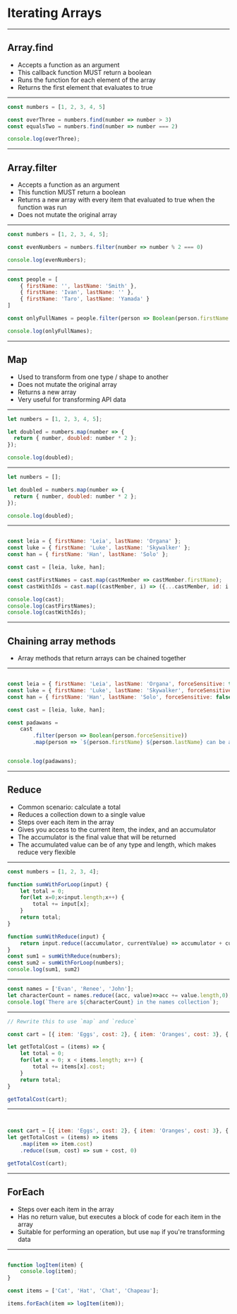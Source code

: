 
# Iterating Arrays

---

## Array.find

- Accepts a function as an argument
- This callback function MUST return a boolean
- Runs the function for each element of the array
- Returns the first element that evaluates to true

---


```javascript Array.find
const numbers = [1, 2, 3, 4, 5]

const overThree = numbers.find(number => number > 3)
const equalsTwo = numbers.find(number => number === 2)

console.log(overThree);
```

---

## Array.filter
- Accepts a function as an argument
- This function MUST return a boolean
- Returns a new array with every item that evaluated to true when the function was run
- Does not mutate the original array

---


```javascript Array.filter
const numbers = [1, 2, 3, 4, 5];

const evenNumbers = numbers.filter(number => number % 2 === 0)

console.log(evenNumbers);
```

---


```javascript Array.filter
const people = [
    { firstName: '', lastName: 'Smith' },
    { firstName: 'Ivan', lastName: '' },
    { firstName: 'Taro', lastName: 'Yamada' }
]

const onlyFullNames = people.filter(person => Boolean(person.firstName && person.lastName))

console.log(onlyFullNames);
```

---

## Map

* Used to transform from one type / shape to another
* Does not mutate the original array
* Returns a new array
* Very useful for transforming API data

---


```javascript Transform to Objects
let numbers = [1, 2, 3, 4, 5];

let doubled = numbers.map(number => {
  return { number, doubled: number * 2 };
});

console.log(doubled);
```

---


```javascript Iterators with Empty Arrays
let numbers = [];

let doubled = numbers.map(number => {
  return { number, doubled: number * 2 };
});

console.log(doubled);
```

---


```javascript Mapping Arrays

const leia = { firstName: 'Leia', lastName: 'Organa' };
const luke = { firstName: 'Luke', lastName: 'Skywalker' };
const han = { firstName: 'Han', lastName: 'Solo' };

const cast = [leia, luke, han];

const castFirstNames = cast.map(castMember => castMember.firstName);
const castWithIds = cast.map((castMember, i) => ({...castMember, id: i }));

console.log(cast);
console.log(castFirstNames);
console.log(castWithIds);
```

---

## Chaining array methods
- Array methods that return arrays can be chained together

---


```javascript Mapping Arrays

const leia = { firstName: 'Leia', lastName: 'Organa', forceSensitive: true };
const luke = { firstName: 'Luke', lastName: 'Skywalker', forceSensitive: true };
const han = { firstName: 'Han', lastName: 'Solo', forceSensitive: false };

const cast = [leia, luke, han];

const padawans =
    cast
        .filter(person => Boolean(person.forceSensitive))
        .map(person => `${person.firstName} ${person.lastName} can be a jedi!`)


console.log(padawans);
```

---

## Reduce

* Common scenario: calculate a total
* Reduces a collection down to a single value
* Steps over each item in the array
* Gives you access to the current item, the index, and an accumulator
* The accumulator is the final value that will be returned
* The accumulated value can be of any type and length, which makes reduce very flexible

---


```javascript Reducing Arrays
const numbers = [1, 2, 3, 4];

function sumWithForLoop(input) {
    let total = 0;
    for(let x=0;x<input.length;x++) {
        total += input[x];
    }
    return total;
}

function sumWithReduce(input) {
    return input.reduce((accumulator, currentValue) => accumulator + currentValue);
}
const sum1 = sumWithReduce(numbers);
const sum2 = sumWithForLoop(numbers);
console.log(sum1, sum2)
```

---


```javascript Return Type Does Not Need to Match Input
const names = ['Evan', 'Renee', 'John'];
let characterCount = names.reduce((acc, value)=>acc += value.length,0);
console.log(`There are ${characterCount} in the names collection`);
```
---

```javascript Exercise - Calculate the Total Cost of Items
// Rewrite this to use `map` and `reduce`

const cart = [{ item: 'Eggs', cost: 2}, { item: 'Oranges', cost: 3}, { item: 'Avocado Toast', cost: 15}]

let getTotalCost = (items) => {
    let total = 0;
    for(let x = 0; x < items.length; x++) {
        total += items[x].cost;
    }
    return total;
}

getTotalCost(cart);
```
---

```javascript Solution - Calculate the Total Cost of Items


const cart = [{ item: 'Eggs', cost: 2}, { item: 'Oranges', cost: 3}, { item: 'Avocado Toast', cost: 15}]
let getTotalCost = (items) => items
    .map(item => item.cost)
    .reduce((sum, cost) => sum + cost, 0)

getTotalCost(cart);
```
---

## ForEach

* Steps over each item in the array
* Has no return value, but executes a block of code for each item in the array
* Suitable for performing an operation, but use `map` if you're transforming data

---


```javascript ForEach Arrays

function logItem(item) {
    console.log(item);
}

const items = ['Cat', 'Hat', 'Chat', 'Chapeau'];

items.forEach(item => logItem(item));
```
